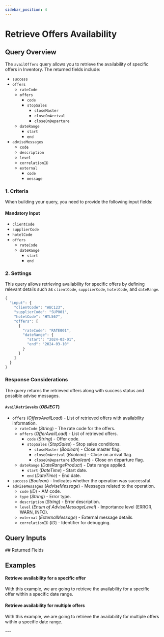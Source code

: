 ```yaml
---
sidebar_position: 4
---
```








































# Retrieve Offers Availability

## Query Overview

The `availOffers` query allows you to retrieve the availability of specific offers in Inventory. The returned fields include:

* `success`
* `offers`
    * `rateCode`
    * `offers`
        * `code`
        * `stopSales`
            * `closeMaster`
            * `closeOnArrival`
            * `closeOnDeparture`
    * `dateRange`
        * `start`
        * `end`
* `adviseMessages`
    * `code`
    * `description`
    * `level`
    * `correlationID`
    * `external`
        * `code`
        * `message`

### 1. Criteria

When building your query, you need to provide the following input fields:

#### Mandatory Input
* `clientCode`
* `supplierCode`
* `hotelCode`
* `offers`
    * `rateCode`
    * `dateRange`
        * `start`
        * `end`

### 2. Settings

This query allows retrieving availability for specific offers by defining relevant details such as `clientCode`, `supplierCode`, `hotelCode`, and `dateRange`.

```js
{
  "input": {
    "clientCode": "ABC123",
    "supplierCode": "SUP001",
    "hotelCode": "HTL567",
    "offers": [
      {
        "rateCode": "RATE001",
        "dateRange": {
          "start": "2024-03-01",
          "end": "2024-03-10"
        }
      }
    ]
  }
}
```

### Response Considerations

The query returns the retrieved offers along with success status and possible advise messages.

#### `AvailRetrieveRs` (*OBJECT*)
* `offers` (*OffersAvailLoad*) - List of retrieved offers with availability information.
    * `rateCode` (*String*) - The rate code for the offers.
    * `offers` (*OfferAvailLoad*) - List of retrieved offers.
        * `code` (*String*) - Offer code.
        * `stopSales` (*StopSales*) - Stop sales conditions.
            * `closeMaster` (*Boolean*) - Close master flag.
            * `closeOnArrival` (*Boolean*) - Close on arrival flag.
            * `closeOnDeparture` (*Boolean*) - Close on departure flag.
    * `dateRange` (*DateRangeProduct*) - Date range applied.
        * `start` (*DateTime*) - Start date.
        * `end` (*DateTime*) - End date.
* `success` (*Boolean*) - Indicates whether the operation was successful.
* `adviseMessages` (*AdviseMessage*) - Messages related to the operation.
    * `code` (*ID*) - AM code.
    * `type` (*String*) - Error type.
    * `description` (*String*) - Error description.
    * `level` (*Enum of AdviseMessageLevel*) - Importance level (ERROR, WARN, INFO).
    * `external` (*ExternalMessage*) - External message details.
    * `correlationID` (*ID*) - Identifier for debugging.

## Query Inputs

<InventoryAvailOffersInput />
## Returned Fields

<AvailRetrieveRs />


## Examples

#### Retrieve availability for a specific offer

With this example, we are going to retrieve the availability for a specific offer within a specific date range.

<GraphqlSample query={availOffersQuery} variables={availOffersOneRateVariables} />

#### Retrieve availability for multiple offers

With this example, we are going to retrieve the availability for multiple offers within a specific date range.

<GraphqlSample query={availOffersQuery} variables={availOffersMultiplesRatesVariables} />
---
